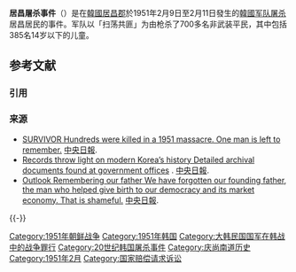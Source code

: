 {{expand|time=2010-07-24T15:53:54+00:00}}
{{Infobox civilian attack
|title=居昌屠杀事件
|image=Geochang massacre.jpg
|caption=居昌屠杀事件的死者
|location=[[韓國|韓國]]
|target=居昌平民
|date=1951年2月9日-2月11日
|time=
|timezone=
|type=[[屠殺|屠殺]]
|fatalities=719<ref name="stueck">{{cite book |last= Stueck |first= William |url=http://books.google.co.kr/books?id=9yqLZUITEI0C&pg=PA45&dq=&ei=AUZMTIbTGYzmvQP-m7S8Cg&sa=X&oi=book_result&ct=result&resnum=2&ved=0CC4Q6AEwAQ#v=onepage&q=719%20villagers&f=false |title= The Korean War in world history |publisher= Univ Pr of Kentucky |ISBN= 0813123062 |page= 45}}</ref>　
|injuries=
|perps= [[大韓民國國軍|大韓民國國軍]] 
|motive= 
}}

'''居昌屠杀事件'''（{{lang-ko|거창 양민학살 사건 居昌良民虐殺事件}}）是在[[韓國|韓國]][[居昌郡|居昌郡]]於1951年2月9日至2月11日發生的[[韓國军队|韓國军队]][[屠杀|屠杀]]居昌居民的事件。军队以「扫荡共匪」为由枪杀了700多名非武装平民，其中包括385名14岁以下的儿童。

== 参考文献 ==
=== 引用 ===
{{Reflist}}

=== 来源 ===
{{refbegin}}
*[http://joongangdaily.joins.com/article/view.asp?aid=1932280 SURVIVOR Hundreds were killed in a 1951 massacre. One man is left to remember.] {{Wayback|url=http://joongangdaily.joins.com/article/view.asp?aid=1932280 |date=20110608041139 }} [[中央日報|中央日報]].
*[http://joongangdaily.joins.com/article/view.asp?aid=2688236 Records throw light on modern Korea’s history Detailed archival documents found at government offices] {{Wayback|url=http://joongangdaily.joins.com/article/view.asp?aid=2688236 |date=20110608041058 }}. [[中央日報|中央日報]].
*[http://joongangdaily.joins.com/article/view.asp?aid=2874921 Outlook Remembering our father We have forgotten our founding father, the man who helped give birth to our democracy and its market economy. That is shameful.] {{Wayback|url=http://joongangdaily.joins.com/article/view.asp?aid=2874921 |date=20110608040847 }} [[中央日報|中央日報]].
{{refend}}

{{-}}
{{朝鲜战争}}
[[Category:1951年朝鲜战争|Category:1951年朝鲜战争]]
[[Category:1951年韩国|Category:1951年韩国]]
[[Category:大韩民国国军在韩战中的战争罪行|Category:大韩民国国军在韩战中的战争罪行]]
[[Category:20世纪韩国屠杀事件|Category:20世纪韩国屠杀事件]]
[[Category:庆尚南道历史|Category:庆尚南道历史]]
[[Category:1951年2月|Category:1951年2月]]
[[Category:国家赔偿请求诉讼|Category:国家赔偿请求诉讼]]